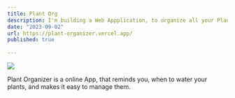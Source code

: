 ```yaml
---
title: Plant Org
description: I'm building a Web Appplication, to organize all your Plants
date: "2023-09-02"
url: https://plant-organizer.vercel.app/
published: true
  
---
```



[![](/planetfall.png)](https://plant-organizer.vercel.app/)

Plant Organizer is a online App, that reminds you, when to water your plants, and makes it easy to manage them.
